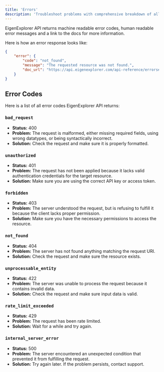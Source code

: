 ```yaml
---
title: 'Errors'
description: 'Troubleshoot problems with comprehensive breakdown of all error codes'
---
```


EigenExplorer API returns machine readable error codes, human readable error messages and a link to the docs for more information.

Here is how an error response looks like:

```json
{
    "error": {
        "code": "not_found",
        "message": "The requested resource was not found.",
        "doc_url": "https://api.eigenexplorer.com/api-reference/errors#not_found"
    }
}
```

## Error Codes

Here is a list of all error codes EigenExplorer API returns:

### `bad_request`

-   **Status:** 400
-   **Problem:** The request is malformed, either missing required fields, using wrong datatypes, or being syntactically incorrect.
-   **Solution:** Check the request and make sure it is properly formatted.

### `unauthorized`

-   **Status:** 401
-   **Problem:** The request has not been applied because it lacks valid authentication credentials for the target resource.
-   **Solution:** Make sure you are using the correct API key or access token.

### `forbidden`

-   **Status:** 403
-   **Problem:** The server understood the request, but is refusing to fulfill it because the client lacks proper permission.
-   **Solution:** Make sure you have the necessary permissions to access the resource.

### `not_found`

-   **Status:** 404
-   **Problem:** The server has not found anything matching the request URI.
-   **Solution:** Check the request and make sure the resource exists.

### `unprocessable_entity`

-   **Status:** 422
-   **Problem:** The server was unable to process the request because it contains invalid data.
-   **Solution:** Check the request and make sure input data is valid.

### `rate_limit_exceeded`

-   **Status:** 429
-   **Problem:** The request has been rate limited.
-   **Solution:** Wait for a while and try again.

### `internal_server_error`

-   **Status:** 500
-   **Problem:** The server encountered an unexpected condition that prevented it from fulfilling the request.
-   **Solution:** Try again later. If the problem persists, contact support.
